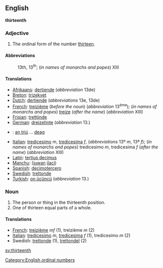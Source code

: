 ==English==
'''thirteenth'''

===Adjective===

# The ordinal form of the number [[thirteen]].

====Abbreviations====
:13th, 13<sup>th</sup>; (''in names of monarchs and popes'') XIII

====Translations====

* [[Afrikaans]]: [[dertiende]] (''abbreviation'' 13de)
* [[Breton]]: [[trizekvet]]
* [[Dutch]]: [[dertiende]] (''abbreviations'' 13e, 13de)
* [[French]]: [[treizième]] (''before the noun'') (''abbreviation'' 13<sup>ème</sup>); (''in names of monarchs and popes'') [[treize]] (''after the name'') (''abbreviation'' XIII)
* [[Frisian]]: [[trettjinde]]
* [[German]]: [[dreizehnte]] (''abbreviation'' 13.)
* {{ga}}: [[an triú]] ... [[deag]]
* [[Italian]]: [[tredicesimo]] ''m'', [[tredicesima]] ''f'', (''abbreviations'' 13º ''m'', 13ª ''f''); (''in names of monarchs and popes'') tredicesimo ''m'', tredicesima ''f'' (''after the name'') (''abbreviation'' XIII)
* [[Latin]]: [[tertius decimus]]
* [[Manchu]]: ([[juwan]] [[ilaci]])
* [[Spanish]]: [[decimotercero]]
* [[Swedish]]: [[trettonde]]
* [[Turkish]]: [[on üçüncü]] (''abbreviation'' 13.)

===Noun===

#The person or thing in the thirteenth position.
#One of thirteen equal parts of a whole.

====Translations====

*[[French]]: [[treizième]] ''mf'' (1), treizième ''m'' (2)
*[[Italian]]: [[tredicesimo]] ''m'', [[tredicesima]] ''f'' (1), tredicesimo ''m'' (2)
*Swedish: [[trettonde]] (1), [[trettondel]] (2)

[[Category:English ordinal numbers]]

[[sv:thirteenth]]